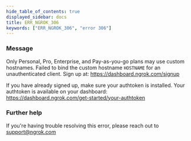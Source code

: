 ```yaml
---
hide_table_of_contents: true
displayed_sidebar: docs
title: ERR_NGROK_306
keywords: ["ERR_NGROK_306", "error 306"]
---
```



### Message

Only Personal, Pro, Enterprise, and Pay-as-you-go plans may use custom hostnames.
Failed to bind the custom hostname `HOSTNAME` for an unauthenticated client.
Sign up at: https://dashboard.ngrok.com/signup

If you have already signed up, make sure your authtoken is installed.
Your authtoken is available on your dashboard: https://dashboard.ngrok.com/get-started/your-authtoken

<ErrorDetails />

### Further help

If you're having trouble resolving this error, please reach out to [support@ngrok.com](mailto:support@ngrok.com?subject=Help%20with%20ERR_NGROK_306)
